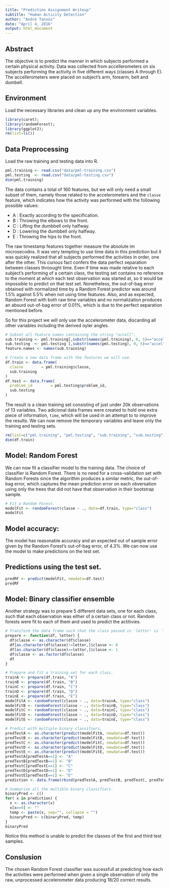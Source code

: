 ```yaml
---
title: "Prediction Assignment Writeup"
subtitle: "Human Acticity Detection"
author: "André Tannús"
date: "April 4, 2016"
output: html_document
---
```


## Abstract

The objective is to predict the manner in which subjects performed a certain physical activity. Data was collected from accellerometers on six subjects performing the activity in five different ways (classes A through E). The accellerometers were placed on subject's arm, forearm, belt and dumbell.

## Environment

Load the necessary libraries and clean up any the environment variables. 

```r
library(caret);
library(randomForest);
library(ggplot2);
rm(list=ls())
```

## Data Preprocessing


Load the raw training and testing data into R.

```R
pml.training <- read.csv("data/pml-training.csv")
pml.testing  <- read.csv("data/pml-testing.csv")
dim(pml.training)
```

The data contains a total of 160 features, but we will only need a small subset of them, namely those related to the accelerometers and the `classe` feature, which indicates how the activity was performed with the following possible values:

* A : Exactly according to the specification.
* B : Throwing the elbows to the front.
* C : Lifting the dumbbell only halfway.
* D : Lowering the dumbbell only halfway.
* E : Throwing the hips to the front.

The raw timestamp features together measure the absolute im microsecodns. It was very tempting to use time data in this prediction but it was quickly realized that all subjects performed the activities in order, one after the other. This curious fact confers the data perfect separation between classes throought time. Even if time was made relative to each subject's performing of a certain class, the testing set contains no reference to the moment at which each test observation was started at, so it would be impossible to predict on that test set. Nonetheless, the out-of-bag error obtained with normalized time by a Random Forest predictor was around 1.5% against 5.5% when not using time features. Also, and as expected, Random Forest with both raw time variables and no normalization produces an absurd out-of-bag error of 0.01%, which is due to the perfect separation mentioned before.

So for this project we will only use the accelerometer data, discarding all other variables including the derived oyler angles.

```R
# Subset all feature names containing the string "accell".
sub.training <- pml.training[,substr(names(pml.training), 0, 5)=="accel"]
sub.testing  <- pml.testing [,substr(names(pml.testing), 0, 5)=="accel"]
feature.names <- names(sub.training)

# Create a new data frame with the features we will use.
df.train <- data.frame(
  classe        = pml.training$classe,
  sub.training
)
df.test <- data.frame(
  problem_id        = pml.testing$problem_id,
  sub.testing
)
```

The result is a clean training set consisting of just under 20k observations of 13 variables. Two adicional data frames were created to hold one extra piece of information, `time`, which will be used in an attempt to to improve the results. We can now remove the temporary variables and leave only the training and testing sets. 

```r
rm(list=c("pml.training", "pml.testing", "sub.training", "sub.testing"))
dim(df.train)
```

## Model: Random Forest

We can now fit a classifier model to the training data. The choice of classifier is Random Forest. There is no need for a cross-validation set with Random Forests since the algorithm produces a similar metric, the out-of-bag error, which captures the mean prediction error on each obversation using only the trees that did not have that observation in their bootstrap sample.

```r
# Fit a Random Forest.
modelFit <- randomForest(classe ~ ., data=df.train, type="class")
modelFit
```


## Model accuracy:

The model has reasonable accuracy and an expected out of sample error given by the Random Forest's out-of-bag error, of 4.3%. We can now use the model to make predictions on the test set.

## Predictions using the test set.
```r
predRF <- predict(modelFit, newdata=df.test)
predRF
```

## Model: Binary classifier ensemble

Another strategy was to prepare 5 different data sets, one for each class, such that each observation was either of a certain class or not. Random forests were fit to each of them and used to predict the actitivies.

```r
# Transform the data frame such that the class passed in 'letter' is '1' and '0' otherwise.
prepare <- function(df, letter) {
  df$classe <- as.character(df$classe)
  df[as.character(df$classe)!=letter,]$classe <- 0
  df[as.character(df$classe)==letter,]$classe <- 1
  df$classe <- as.factor(df$classe)
  df
}

# Prepare and fit a training set for each class.
trainA <- prepare(df.train, "A")
trainB <- prepare(df.train, "B")
trainC <- prepare(df.train, "C")
trainD <- prepare(df.train, "D")
trainE <- prepare(df.train, "E")
modelFitA <- randomForest(classe ~ ., data=trainA, type="class")
modelFitB <- randomForest(classe ~ ., data=trainB, type="class")
modelFitC <- randomForest(classe ~ ., data=trainC, type="class")
modelFitD <- randomForest(classe ~ ., data=trainD, type="class")
modelFitE <- randomForest(classe ~ ., data=trainE, type="class")

# Predict with multiple binary classifiers.
predTestA <- as.character(predict(modelFitA, newdata=df.test))
predTestB <- as.character(predict(modelFitB, newdata=df.test))
predTestC <- as.character(predict(modelFitC, newdata=df.test))
predTestD <- as.character(predict(modelFitD, newdata=df.test))
predTestE <- as.character(predict(modelFitE, newdata=df.test))
predTestA[predTestA==1] <- "A"
predTestB[predTestB==1] <- "B"
predTestC[predTestC==1] <- "C"
predTestD[predTestD==1] <- "D"
predTestE[predTestE==1] <- "E"
prediction <- data.frame(rbind(predTestA, predTestB, predTestC, predTestD, predTestE))

# Summarize all the multible binary classifiers.
binaryPred <- c()
for( x in prediction) {
  x <- as.character(x)
  x[x==0] <- ""
  temp <- paste(x, sep="", collapse = "")
  binaryPred <- c(binaryPred, temp)
}
binaryPred
```

Notice this method is unable to predict the classes of the first and third test samples.

## Conslusion

The chosen Random Forest classifier was sucessfull at predicting how each the activities were performed when given a single observation of only the raw, unprocessed accelerometer data producing 18/20 correct results.

